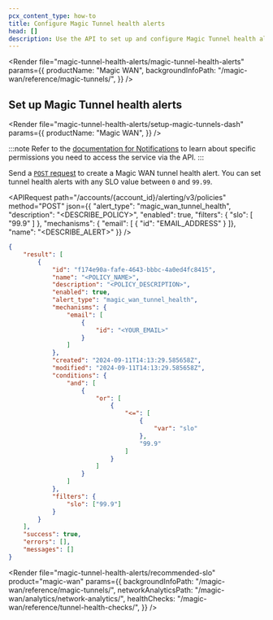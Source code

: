 ```yaml
---
pcx_content_type: how-to
title: Configure Magic Tunnel health alerts
head: []
description: Use the API to set up and configure Magic Tunnel health alerts
---
```



<Render
	file="magic-tunnel-health-alerts/magic-tunnel-health-alerts"
	params={{
		productName: "Magic WAN",
		backgroundInfoPath: "/magic-wan/reference/magic-tunnels/",
	}}
/>

## Set up Magic Tunnel health alerts

<Tabs syncKey="dashPlusAPI"> <TabItem label="Dashboard">

<Render
	file="magic-tunnel-health-alerts/setup-magic-tunnels-dash"
	params={{
		productName: "Magic WAN",
	}}
/>

</TabItem> <TabItem label="API">

:::note
Refer to the [documentation for Notifications](/notifications/get-started/) to learn about specific permissions you need to access the service via the API.
:::

Send a [`POST` request](/api/resources/alerting/subresources/policies/methods/create/) to create a Magic WAN tunnel health alert. You can set tunnel health alerts with any SLO value between `0` and `99.99`.

<APIRequest
  path="/accounts/{account_id}/alerting/v3/policies"
  method="POST"
  json={{
    "alert_type": "magic_wan_tunnel_health",
  	"description": "<DESCRIBE_POLICY>",
  	"enabled": true,
  	"filters": {
  	  "slo": [
  	    "99.9"
  	  ]
  	},
  	"mechanisms": {
  	  "email": [
  	    {
  	      "id": "EMAIL_ADDRESS"
  	    }
  	  ]},
  	"name": "<DESCRIBE_ALERT>"
  }}
/>

```json output
{
	"result": [
		{
			"id": "f174e90a-fafe-4643-bbbc-4a0ed4fc8415",
			"name": "<POLICY_NAME>",
			"description": "<POLICY_DESCRIPTION>",
			"enabled": true,
			"alert_type": "magic_wan_tunnel_health",
			"mechanisms": {
				"email": [
					{
						"id": "<YOUR_EMAIL>"
					}
				]
			},
			"created": "2024-09-11T14:13:29.585658Z",
			"modified": "2024-09-11T14:13:29.585658Z",
			"conditions": {
				"and": [
					{
						"or": [
							{
								"<=": [
									{
										"var": "slo"
									},
									"99.9"
								]
							}
						]
					}
				]
			},
			"filters": {
				"slo": ["99.9"]
			}
		}
	],
	"success": true,
	"errors": [],
	"messages": []
}
```

</TabItem> </Tabs>

<Render
	file="magic-tunnel-health-alerts/recommended-slo"
	product="magic-wan"
	params={{
		backgroundInfoPath: "/magic-wan/reference/magic-tunnels/",
		networkAnalyticsPath: "/magic-wan/analytics/network-analytics/",
		healthChecks: "/magic-wan/reference/tunnel-health-checks/",
	}}
/>

